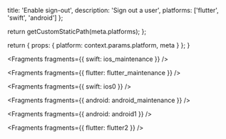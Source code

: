
  title: 'Enable sign-out',
  description: 'Sign out a user',
  platforms: ['flutter', 'swift', 'android']
};

  return getCustomStaticPath(meta.platforms);
};

  return {
    props: {
      platform: context.params.platform,
      meta
    }
  };
}


<Fragments fragments={{ swift: ios_maintenance }} />


<Fragments fragments={{ flutter: flutter_maintenance }} />


<Fragments fragments={{ swift: ios0 }} />


<Fragments fragments={{ android: android_maintenance }} />


<Fragments fragments={{ android: android1 }} />


<Fragments fragments={{ flutter: flutter2 }} />
